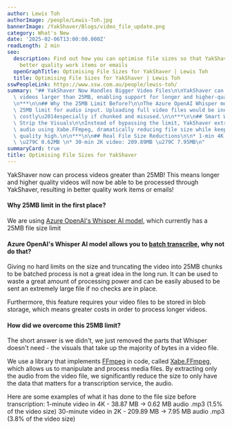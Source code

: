 ```yaml
---
author: Lewis Toh
authorImage: /people/Lewis-Toh.jpg
bannerImage: /YakShaver/Blogs/video_file_update.png
category: What's New
date: '2025-02-06T13:00:00.000Z'
readLength: 2 min
seo:
  description: Find out how you can optimise file sizes so that YakShaver can create
    better quality work items or emails
  openGraphTitle: Optimising File Sizes for YakShaver | Lewis Toh
  title: Optimising File Sizes for YakShaver | Lewis Toh
sswPeopleLink: https://www.ssw.com.au/people/lewis-toh/
summary: "## YakShaver Now Handles Bigger Video Files\n\nYakShaver can now process\
  \ videos larger than 25MB, enabling support for longer and higher-quality recordings.\n\
  \n***\n\n## Why the 25MB Limit Before?\n\nThe Azure OpenAI Whisper model has a hard\
  \ 25MB limit for audio input. Uploading full video files would be inefficient and\
  \ costly\u2014especially if chunked and misused.\n\n***\n\n## Smart Workaround:\
  \ Strip the Visuals\n\nInstead of bypassing the limit, YakShaver extracts only the\
  \ audio using Xabe.FFmpeg, dramatically reducing file size while keeping transcription\
  \ quality high.\n\n***\n\n## Real File Size Reductions\n\n* 1-min 4K video: 38.87MB\
  \ \u279C 0.62MB \n* 30-min 2K video: 209.89MB \u279C 7.95MB\n"
summaryCard: true
title: Optimising File Sizes for YakShaver
---
```

YakShaver now can process videos greater than 25MB! This means longer and higher quality videos will now be able to be processed through YakShaver, resulting in better quality work items or emails!

#### Why 25MB limit in the first place?

We are using [Azure OpenAI's Whisper AI model](https://learn.microsoft.com/en-us/azure/ai-services/speech-service/whisper-overview), which currently has a 25MB file size limit

#### Azure OpenAI's Whisper AI model allows you to [batch transcribe](https://learn.microsoft.com/en-us/azure/ai-services/speech-service/batch-transcription), why not do that?

Giving no hard limits on the size and truncating the video into 25MB chunks to be batched process is not a great idea in the long run. It can be used to waste a great amount of processing power and can be easily abused to be sent an extremely large file if no checks are in place.

Furthermore, this feature requires your video files to be stored in blob storage, which means greater costs in order to process longer videos.

#### How did we overcome this 25MB limit?

The short answer is we didn't, we just removed the parts that Whisper doesn't need - the visuals that take up the majority of bytes in a video file.

We use a library that implements [FFmpeg](https://ffmpeg.org/) in code, called [Xabe.FFmpeg](https://ffmpeg.xabe.net/index.html), which allows us to manipulate and process media files. By extracting only the audio from the video file, we significantly reduce the size to only have the data that matters for a transcription service, the audio.

Here are some examples of what it has done to the file size before transcription:
1-minute video in 4K - 38.87 MB -> 0.62 MB audio .mp3 (1.5% of the video size)
30-minute video in 2K - 209.89 MB -> 7.95 MB audio .mp3 (3.8% of the video size)
